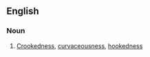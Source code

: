 ==English==

===Noun===
{{en-noun|-}}

# [[crookedness|Crookedness]], [[curvaceousness]], [[hookedness]]
